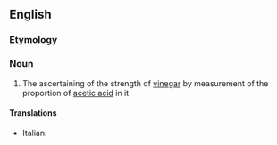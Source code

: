 ==English==

===Etymology===
{{suffix|acetic|alt1=aceti(c)|metry|lang=en}}

===Noun===
{{en-noun|-}}

# {{label|en|obsolete}} The ascertaining of the strength of [[vinegar]] by measurement of the proportion of [[acetic acid]] in it
#: {{rfquotek|Ure}}

====Translations====
{{trans-top}}
* Italian: {{t|it|acetimetria|f}}
{{trans-mid}}
{{trans-bottom}}